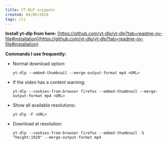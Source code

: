 ```yaml
---
title: YT-DLP snippets
created: 04/06/2024
tags: cli
---
```


**Install yt-dlp from here:** [https://github.com/yt-dlp/yt-dlp?tab=readme-ov-file#installation](https://github.com/yt-dlp/yt-dlp?tab=readme-ov-file#installation)

**Commands I use frequently:**

- Normal download option:

  `yt-dlp --embed-thumbnail --merge-output-format mp4 <URL>`

- If the video has a content warning:

  `yt-dlp --cookies-from-browser firefox --embed-thumbnail --merge-output-format mp4 <URL>`

- Show all available resolutions:

  `yt-dlp -F <URL>`

- Download at resolution:

  `yt-dlp --cookies-from-browser firefox --embed-thumbnail -S "height:1920" --merge-output-format mp4`

